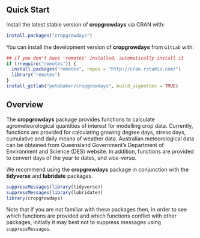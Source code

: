 ## Quick Start

Install the latest stable version of **cropgrowdays** via CRAN with:
```r
install.packages("cropgrowdays")
```


You can install the development version of **cropgrowdays** from `GitLab` with:
```r
## if you don't have 'remotes' installed, automatically install it
if (!require("remotes")) {
  install.packages("remotes", repos = "http://cran.rstudio.com/")
  library("remotes")
}
install_gitlab("petebaker/cropgrowdays", build_vignettes = TRUE)
```

## Overview

The **cropgrowdays** package provides functions to calculate
agrometeorological quantities of interest for modelling crop
data. Currently, functions are provided for calculating growing degree
days, stress days, cumulative and daily means of weather
data. Australian meteorological data can be obtained from Queensland
Government's Department of Environment and Science (DES) website. In
addition, functions are provided to convert days of the year to dates,
and *vice-versa*.

We recommend using the **cropgrowdays** package in conjunction with
the **tidyverse** and **lubridate** packages.

```r
suppressMessages(library(tidyverse))
suppressMessages(library(lubridate))
library(cropgrowdays)
```
Note that if you are not familiar with these packages then, in order
to see which functions are provided and which functions conflict with
other packages, initially it may best not to suppress messages using
`suppressMessages`.
